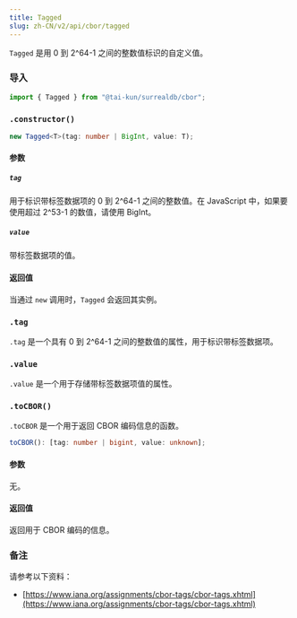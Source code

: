```yaml
---
title: Tagged
slug: zh-CN/v2/api/cbor/tagged
---
```



`Tagged` 是用 0 到 2^64-1 之间的整数值标识的自定义值。

### 导入

```ts
import { Tagged } from "@tai-kun/surrealdb/cbor";
```

### `.constructor()`

```ts
new Tagged<T>(tag: number | BigInt, value: T);
```

#### 参数

##### `tag`

用于标识带标签数据项的 0 到 2^64-1 之间的整数值。在 JavaScript 中，如果要使用超过 2^53-1 的数值，请使用 BigInt。

##### `value`

带标签数据项的值。

#### 返回值

当通过 `new` 调用时，`Tagged` 会返回其实例。

### `.tag` <Badge variant="instance" /><Badge variant="property" />

`.tag` 是一个具有 0 到 2^64-1 之间的整数值的属性，用于标识带标签数据项。

### `.value` <Badge variant="instance" /><Badge variant="property" />

`.value` 是一个用于存储带标签数据项值的属性。

### `.toCBOR()` <Badge variant="instance" /><Badge variant="method" />

`.toCBOR` 是一个用于返回 CBOR 编码信息的函数。

```ts
toCBOR(): [tag: number | bigint, value: unknown];
```

#### 参数

无。

#### 返回值

返回用于 CBOR 编码的信息。

### 备注

请参考以下资料：

- [https://www.iana.org/assignments/cbor-tags/cbor-tags.xhtml](https://www.iana.org/assignments/cbor-tags/cbor-tags.xhtml)
